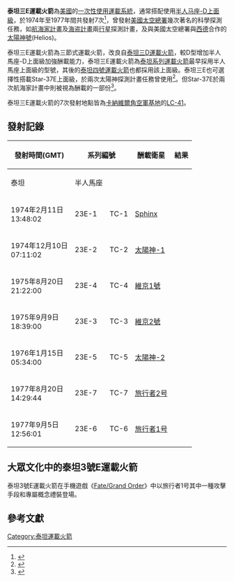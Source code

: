 {{noteTA
|1=zh-cn:旅行者2号; zh-tw:航海家2號; zh-hk:航行者2號;
|2=zh-cn:旅行者1号; zh-tw:航海家1號; zh-hk:航行者1號;
|3=zh-hant:馬瑞塔;zh-hans:玛丽埃塔;
|4=zh-cn:旅行者计划; zh-hk:旅行者計劃; zh-tw:航海家計畫;
|5=zh:海盗号;zh-hans:海盗号;zh-hk:維京號;zh-sg:维京号;zh-tw:維京號;
|6=zh-hans:海盗;zh-hk:維京;zh-sg:维京;zh-tw:維京;
|7=zh-hans:大力神;zh-hk:泰坦;zh-tw:泰坦;
|G1=Astronomy
}}
{{Infobox Rocket
|name=泰坦三E運載火箭
|image = Titan 3E Centaur launches Voyager 2.jpg
|caption = 泰坦IIIE運載火箭發射[[航海家2號|航海家2號]]
|function = [[一次性使用運載系統|一次性使用運載系統]]
|manufacturer = [[马丁·玛丽埃塔|马丁·玛丽埃塔]]
|country-origin = {{USA}}
|height = {{convert|48|m|ft}}
|diameter = {{convert|3.05|m|ft}}
|mass = {{convert|632970|kg|lb}}
|stages = 3或4
|family = [[泰坦系列運載火箭|泰坦]]
|status = 退役
|sites = [[卡納維爾角空軍基地|卡納維爾角空軍基地]][[卡纳维拉尔角空军基地41号航天发射复合体|LC-41]]
|launches = 7次
|success = 6次
|fail = 1次
|first=1971年6月15日
|last= 1977年9月5日
|payloads = [[航海家計畫|航海家]] ([[航海家1號|1]] / [[航海家2號|2]])<br/>[[海盗号|海盗]] ([[維京1號|1]] / [[維京2號|2]])<br/>[[Helios_probes|Helios]]
|capacities =
  {{Infobox Rocket/Payload
  |location =  [[低地球軌道|LEO]]
  |kilos    =  {{convert|15400|kg|lb}}
  }}
  {{Infobox Rocket/Payload
  |location =  [[日心軌道|日心軌道]] ([[Mars|TMI]])
  |kilos    =  {{convert|3700|kg|lb}}
  }}
|stagedata    =
  {{Infobox Rocket/Stage
  |name       =  [[UA1205|UA1205]]
  |type       =  booster
  |number     =  2
  |engines    =  1 [[固態火箭發動機|固態]]
  |thrust     =  5849千牛頓
  |SI         =  263 秒
  |burntime   =  115 秒
  |fuel       =  固態
  }}
  {{Infobox Rocket/Stage
  |type       =  stage
  |stageno    =  -{zh-hans:第一级;zh-tw:第一節}-
  |engines    =  2 [[LR-87|LR87-11]]
  |thrust     =  2340千牛頓
  |SI         =  302 秒
  |burntime   =  147 秒
  |fuel       =  [[Aerozine_50|A-50]]/[[四氧化二氮|四氧化二氮]]
  }}
  {{Infobox Rocket/Stage
  |type       =  stage
  |stageno    =  -{zh-hans:第二级;zh-tw:第二節}-
  |engines    =  1 [[LR-91|LR91-11]]
  |thrust     =  454千牛頓
  |SI         =  316 秒
  |burntime   =  205 秒
  |fuel       =  A-50/四氧化二氮
  }}
  {{Infobox Rocket/Stage
  |type       =  stage
  |name       =  [[半人马座火箭|半人马座-D]]
  |stageno    =  -{zh-hans:第三级;zh-tw:第三節}-
  |engines    =  2 [[RL-10|RL-10A-3]]
  |thrust     =  131千牛頓
  |SI         =  444 秒
  |burntime   =  470 秒
  |fuel       =  [[液態氫|液態氫]]/[[液態氧|液態氧]]
  }}
  {{Infobox Rocket/Stage
  |type       =  stage
  |name       =  [[Star-37E|Star-37E]]
  |diff       =  選擇性使用
  |stageno    =  -{zh-hans:第四级;zh-tw:第四節}-
  |engines    =  1 固態
  |thrust     =  68千牛頓
  |SI         =  284 秒
  |burntime   =  42 秒
  |fuel       =  固態
  }}
}}
'''泰坦三E運載火箭'''為[[美國|美國]]的[[一次性使用運載系統|一次性使用運載系統]]，通常搭配使用[[半人马座火箭|半人马座-D]][[上面級|上面級]]，於1974年至1977年間共發射7次<ref name="EA">{{Cite web|url=http://www.astronautix.com/lvs/titan.htm|title=Titan|last=Wade|first=Mark|publisher=Encyclopedia Astronautica|accessdate=2009-01-25|archive-date=2012-05-11|archive-url=https://www.webcitation.org/67aILcDwR?url=http://www.astronautix.com/lvs/titan.htm|dead-url=yes}}</ref>，曾發射[[美國太空總署|美國太空總署]]幾次著名的科學探測任務，如[[航海家計畫|航海家計畫]]及[[海盗号|海盗計畫]]兩[[行星|行星]]探測計畫，及與美國太空總署與[[西德|西德]]合作的[[太陽神號|太陽神號]](Helios)。

泰坦三E運載火箭為三節式運載火箭，改良自[[泰坦三D運載火箭|泰坦三D運載火箭]]，較D型增加半人馬座-D上面級加強酬載能力，泰坦三E運載火箭為[[泰坦系列運載火箭|泰坦系列運載火箭]]最早採用半人馬座上面級的型號，其後的[[泰坦四號運載火箭|泰坦四號運載火箭]]也都採用該上面級。泰坦三E也可選擇性搭載Star-37E上面級，於兩次太陽神探測計畫任務曾使用<ref name="GSP-Star">{{Cite web|url=http://space.skyrocket.de/doc_lau_det/titan-3e_centaur-d1t_star-37e.htm|title=Titan-3E Centaur-D1T Star-37E|last=Krebs|first=Gunter|publisher=Gunter's Space Page|accessdate=2009-01-25|archive-date=2009-09-18|archive-url=https://web.archive.org/web/20090918115506/http://space.skyrocket.de/doc_lau_det/titan-3e_centaur-d1t_star-37e.htm|dead-url=no}}</ref>。但Star-37E於兩次航海家計畫中則被視為酬載的一部份<ref name="GSP">{{Cite web|url=http://space.skyrocket.de/doc_lau_det/titan-3e_centaur-d1t.htm|title=Titan-3E Centaur-D1T|last=Krebs|first=Gunter|publisher=Gunter's Space Page|accessdate=2009-01-25|archive-date=2009-10-01|archive-url=https://web.archive.org/web/20091001193008/http://space.skyrocket.de/doc_lau_det/titan-3e_centaur-d1t.htm|dead-url=no}}</ref>。

泰坦三E運載火箭的7次發射地點皆為[[卡納維爾角空軍基地|卡納維爾角空軍基地]]的[[卡纳维拉尔角空军基地41号航天发射复合体|LC-41]]。

==發射記錄==
{| class="wikitable" border="1"
|-
! rowspan=2 | 發射時間(GMT)
! colspan=2 | 系列編號
! rowspan=2 | 酬載衛星
! rowspan=2 | 結果
! rowspan=2 | 備註
|-
! 泰坦
! 半人馬座
|-
| 1974年2月11日<br/>13:48:02
| 23E-1
| TC-1
| [[Sphinx_(satellite)|Sphinx]]
| {{no|失敗}}
| 半人馬座[[液態氧|液態氧]][[渦輪泵|渦輪泵]]故障
|-
| 1974年12月10日<br/>07:11:02
| 23E-2
| TC-2
| [[太陽神探測計畫|太陽神-1]]
| {{yes|成功}}
|
|-
| 1975年8月20日<br/>21:22:00
| 23E-4
| TC-4
| [[維京1號|維京1號]]
| {{yes|成功}}
|
|-
| 1975年9月9日<br/>18:39:00
| 23E-3
| TC-3
| [[維京2號|維京2號]]
| {{yes|成功}}
|
|-
| 1976年1月15日<br/>05:34:00
| 23E-5
| TC-5
| [[太陽神探測計畫|太陽神-2]]
| {{yes|成功}}
|
|-
| 1977年8月20日<br/>14:29:44
| 23E-7
| TC-7
| [[旅行者2号|旅行者2号]]
| {{yes|成功}}
|
|-
| 1977年9月5日<br/>12:56:01
| 23E-6
| TC-6
| [[旅行者1号|旅行者1号]]
| {{yes|成功}}
|
|}

== 大眾文化中的泰坦3號E運載火箭 ==
泰坦3號E運載火箭在手機遊戲《[[Fate/Grand_Order|Fate/Grand Order]]》中以旅行者1号其中一種攻擊手段和專屬概念禮裝登場。

==參考文獻==
{{Reflist}}

{{ELVs}}

[[Category:泰坦運載火箭|Category:泰坦運載火箭]]